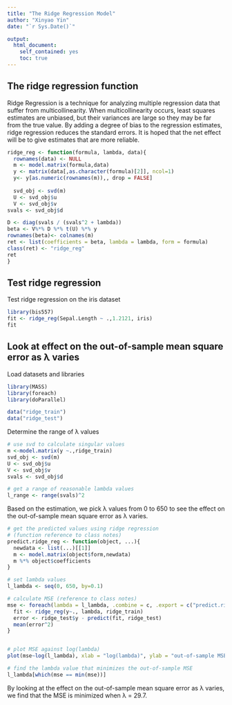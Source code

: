 ```yaml
---
title: "The Ridge Regression Model"
author: "Xinyao Yin"
date: "`r Sys.Date()`"

output:
  html_document:
    self_contained: yes
    toc: true
---
```

<!--
%\VignetteEngine{knitr::rmarkdown}
%\VignetteIndexEntry{The Ridge Regression Model vignette}
-->

## The ridge regression function

Ridge Regression is a technique for analyzing multiple regression data that suffer from multicollinearity. When multicollinearity occurs, least squares estimates are unbiased, but their variances are large so they may be far from the true value. By adding a degree of bias to the regression estimates, ridge regression reduces the standard errors. It is hoped that the net effect will be to give estimates that are more reliable.


```r
ridge_reg <- function(formula, lambda, data){
  rownames(data) <- NULL
  m <- model.matrix(formula,data)
  y <- matrix(data[,as.character(formula)[2]], ncol=1)
  y<- y[as.numeric(rownames(m)),, drop = FALSE]
   
  svd_obj <- svd(m)
  U <- svd_obj$u
  V <- svd_obj$v
svals <- svd_obj$d

D <- diag(svals / (svals^2 + lambda))
beta <- V%*% D %*% t(U) %*% y
rownames(beta)<- colnames(m)
ret <- list(coefficients = beta, lambda = lambda, form = formula)
class(ret) <- "ridge_reg"
ret
}
```

## Test ridge regression 

Test ridge regression on the iris dataset 
```r
library(bis557)
fit <- ridge_reg(Sepal.Length ~ .,1.2121, iris)
fit
```

## Look at effect on the out-of-sample mean square error as λ varies

Load datasets and libraries
```r
library(MASS)
library(foreach)
library(doParallel)

data("ridge_train")
data("ridge_test")
```

Determine the range of λ values 
```r
# use svd to calculate singular values 
m <-model.matrix(y ~.,ridge_train)
svd_obj <- svd(m)
U <- svd_obj$u
V <- svd_obj$v
svals <- svd_obj$d

# get a range of reasonable lambda values 
l_range <- range(svals)^2
```

Based on the estimation, we pick λ values from 0 to 650 to see the effect on the out-of-sample mean square error as λ varies.

```r
# get the predicted values using ridge regression
# (function reference to class notes)
predict.ridge_reg <- function(object, ...){
  newdata <- list(...)[[1]]
  m <- model.matrix(object$form,newdata)
  m %*% object$coefficients
}

# set lambda values 
l_lambda <- seq(0, 650, by=0.1)

# calculate MSE (reference to class notes)
mse <- foreach(lambda = l_lambda, .combine = c, .export = c("predict.ridge_reg")) %dopar% {
  fit <- ridge_reg(y~., lambda, ridge_train)
  error <- ridge_test$y - predict(fit, ridge_test)
  mean(error^2) 
}


# plot MSE against log(lambda) 
plot(mse~log(l_lambda), xlab = "log(lambda)", ylab = "out-of-sample MSE", main = "Out-of-sample mean square error vs. log(lambda)", type = "l")

# find the lambda value that minimizes the out-of-sample MSE
l_lambda[which(mse == min(mse))]
```
By looking at the effect on the out-of-sample mean square error as λ
varies, we find that the MSE is minimized when λ = 29.7. 
